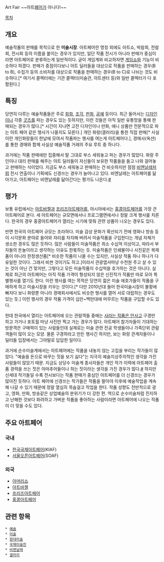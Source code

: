 
Art Fair
~~아트[[폐어]]가 아니다!~~

[[목차]]

== 개요 ==
예술작품의 판매를 목적으로 한 '''미술시장'''. 아트페어란 명칭 외에도 아트쇼, 박람회, 전람회, 전시회 등의 이름을 붙이는 경우가 있지만, 일단 작품 전시가 아니라 판매가 중심이라면 아트페어로 분류하는게 일반적이다. 굳이 게임계와 비교하자면 [[세계 3대 게임쇼|게임쇼]]와 기능이 비슷하다 하겠다. 판매가 중점이다보니 아트 딜러들을 대상으로 작품을 판매하는 경우(B to B), 수집가 등의 소비자를 대상으로 작품을 판매하는 경우(B to C)로 나뉘는 것도 비슷하다.[* 여기서 콜렉터에는 기관 콜렉터(미술관, 아트센터 등)와 일반 콜렉터가 다 포함된다.]

== 특징 ==
당연히 다루는 예술작품들은 주로 [[회화]], [[조각]], [[판화]], [[공예]] 등이다. 최근 들어서는 [[디자인]]이나 각종 [[굿즈]]를 파는 경우도 있는 듯하지만, 이런 것들은 아직 일반 유통망을 통해 판매되는 경우가 많다.[* 시간이 지나면 고전 디자인이나 만화, 애니 상품만 전문적으로 파는 아트 페어 같은 행사가 나올지도 모른다.] 개인 화랑(갤러리)을 통한 직접 판매[* 사실 이런 개인화랑들이 한날에 모여서 작품파는 행사를 여는게 아트페어다.], 경매사(옥션)를 통한 경매와 함께 사실상 예술작품 거래의 주요 루트 중 하나다.

과거에는 작품 판매에만 집중해서 말 그대로 부스 세워놓고 파는 경우가 많았다. 화랑 주인이나 대리 판매를 해주는 아트 딜러들이 자신들이 보유한 작품들을 들고 나와 걸어놓고 판매하는 식이었다. 지금도 부스 세워놓고 판매하는 건 비슷하지만 점점 [[비엔날레]]처럼 전시 연출이나 기획에도 신경쓰는 경우가 늘어나고 있다. 비엔날레는 아트페어를 닮아가고, 아트페어는 비엔날레를 닮아간다는 평가도 나온다.[http://article.joins.com/news/article/article.asp?total_id=14990449&cloc=olink|article|default #]

== 평가 ==
보통 유럽에서는 [[아트바젤]]과 [[프리즈아트페어]]를, 아시아에서는 [[홍콩아트페어]]를 가장 큰 아트페어로 본다. 세 아트페어는 규모면에서나 프로그램면에서나 정말 크게 행사를 치른다. 한국의 경우 홍콩아트페어가 열리는 시기에 맞춰 관련 상품이 나오는 경우도 있다.

반면 한국의 아트페어 규모는 초라하다. 미술 감상 문화가 확산되기 전에 영화나 방송 등이 시각문화 분야로 들어와 자리를 차지해 버려서 미술작품을 구입한다는 개념 자체가 생소한 경우도 많은 듯하다. 많은 사람들이 미술작품은 최소 수십억 이상이고, 따라서 부자들의 돈놀이라고 생각하는 이유도 한몫하는 듯. 미술작품은 인쇄물이나 사진같은 복제품이 아니라 한정생산품[* 비슷한 작품이 나올 수는 있지만, 사실상 작품 하나 하나가 다 유일한 것이다. 그래서 비싼 것이기도 하고.]이라서 관광엽서마냥 수천원 주고 살 수 있는 것이 아닌 건 맞지만, 그렇다고 모든 미술작품이 수십억을 호가하는 것은 아니다. 실제로 최근의 아트페어는 아직 작품 가격이 형성되지 않은 신진작가 작품만 따로 모아 특별행사를 열기도 한다. 이런 행사를 여는 목적은 당연히 젊은 미술 애호가들이 작품을 구매하게 하고 미술시장을 키우는 것이다.[* 다만 2010년대 들어 한국미술시장이 불황에 빠지다 보니 화랑뿐 아니라 경매회사에서도 비슷한 행사를 열어 서로 대립하는 경우도 있는 듯.] 이런 행사의 경우 작품 가격이 십만~백만대에 머무르는 작품을 구입할 수도 있다. 

헌데 한국에서 열리는 아트페어에 오는 관람객들 중에는 [[하라는 공부는 안하고|사라는 작품은 안사고]] 구경만 하고 가거나 포토월 마냥 사진만 찍고 가는 경우가 많다. 아트페어 참가자들이 기대하는 방문객은 구매력이 있는 사람들인데 실제로는 미술 관련 전공 학생들이나 가족단위 관람객들이 많이 오는 모양. 물론 구경하라고 만든 행사긴 하지만, 보는 화랑 관계자들이나 딜러들 입장에서는 그야말로 답답한 일이다.

과거에 순수미술계에서는 아트페어에는 작품을 내놓지 않는 고집을 부리는 작가들이 많았다. "예술을 돈으로 바꾸는 짓을 보기 싫다"는 지극히 예술지상주의적인 생각을 가진 사람들이 많았기 때문. 지금도 상당수 미술계 종사자들은 개인 작가 이력에 아트페어 출품 경력을 쓰는 짓은 아마추어들이나 하는 짓이라는 생각을 가진 경우가 많다.[http://chungwoo.egloos.com/4003586 #] 하지만 신세대 작가들일 수록 전시보다는 작품 판매가 중심인 아트페어를 더 신경쓰는 경우가 많아진 듯하다. 아트 페어에 신경쓰는 작가들은 작품을 팔아야 이후에 예술작업을 계속해 나갈 수 있기 때문에 정말 열심히 목숨걸고 작업을 한다. 작품 성향도 전반적으로 광고, 영화, 만화, 방송같은 상업예술의 분위기가 더 강한 편. 역으로 순수미술처럼 진지하고 난해한 것보다 화려하고 가벼운 작품을 좋아하는 사람이라면 아트페어에 나오는 작품이 더 맞을 수도 있다.

== 주요 아트페어 ==

=== 국내 ===
* [[한국국제아트페어]](KIAF)
* [[서울오픈아트페어]](SOAF)

=== 외국 ===
* [[아머리쇼]]
* [[아트바젤]]
* [[프리즈아트페어]]
* [[홍콩아트페어]]

== 관련 항목 ==

 * [[예술]]
 * [[미술]]
 * [[현대미술]]
 * [[국제미술전]]
 * [[비엔날레]]
 * [[갤러리]]
